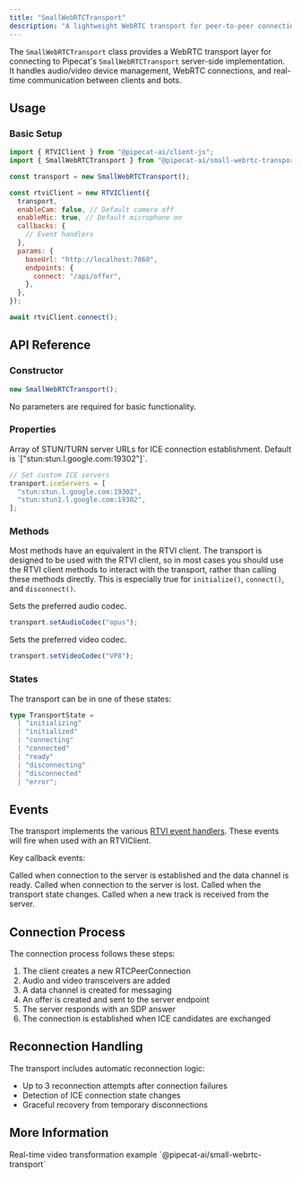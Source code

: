 ```yaml
---
title: "SmallWebRTCTransport"
description: "A lightweight WebRTC transport for peer-to-peer connections with Pipecat"
---
```


The `SmallWebRTCTransport` class provides a WebRTC transport layer for connecting to Pipecat's `SmallWebRTCTransport` server-side implementation. It handles audio/video device management, WebRTC connections, and real-time communication between clients and bots.

## Usage

### Basic Setup

```javascript
import { RTVIClient } from "@pipecat-ai/client-js";
import { SmallWebRTCTransport } from "@pipecat-ai/small-webrtc-transport";

const transport = new SmallWebRTCTransport();

const rtviClient = new RTVIClient({
  transport,
  enableCam: false, // Default camera off
  enableMic: true, // Default microphone on
  callbacks: {
    // Event handlers
  },
  params: {
    baseUrl: "http://localhost:7860",
    endpoints: {
      connect: "/api/offer",
    },
  },
});

await rtviClient.connect();
```

## API Reference

### Constructor

```typescript
new SmallWebRTCTransport();
```

No parameters are required for basic functionality.

### Properties

<ResponseField name="iceServers" type="string[]">
  Array of STUN/TURN server URLs for ICE connection establishment. Default is `["stun:stun.l.google.com:19302"]`.

```javascript
// Set custom ICE servers
transport.iceServers = [
  "stun:stun.l.google.com:19302",
  "stun:stun1.l.google.com:19302",
];
```

</ResponseField>

### Methods

Most methods have an equivalent in the RTVI client. The transport is designed to be used with the RTVI client, so in most cases you should use the RTVI client methods to interact with the transport, rather than calling these methods directly. This is especially true for `initialize()`, `connect()`, and `disconnect()`.

<ResponseField name="setAudioCodec" type="method">
  Sets the preferred audio codec.

```javascript
transport.setAudioCodec("opus");
```

</ResponseField>

<ResponseField name="setVideoCodec" type="method">
  Sets the preferred video codec.

```javascript
transport.setVideoCodec("VP8");
```

</ResponseField>

### States

The transport can be in one of these states:

```typescript
type TransportState =
  | "initializing"
  | "initialized"
  | "connecting"
  | "connected"
  | "ready"
  | "disconnecting"
  | "disconnected"
  | "error";
```

## Events

The transport implements the various [RTVI event handlers](https://docs.pipecat.ai/client/js/api-reference/callbacks). These events will fire when used with an RTVIClient.

Key callback events:

<ResponseField name="onConnected" type="callback">
  Called when connection to the server is established and the data channel is
  ready.
</ResponseField>

<ResponseField name="onDisconnected" type="callback">
  Called when connection to the server is lost.
</ResponseField>

<ResponseField name="onTransportStateChanged" type="callback">
  Called when the transport state changes.
</ResponseField>

<ResponseField name="onTrackStarted" type="callback">
  Called when a new track is received from the server.
</ResponseField>

## Connection Process

The connection process follows these steps:

1. The client creates a new RTCPeerConnection
2. Audio and video transceivers are added
3. A data channel is created for messaging
4. An offer is created and sent to the server endpoint
5. The server responds with an SDP answer
6. The connection is established when ICE candidates are exchanged

## Reconnection Handling

The transport includes automatic reconnection logic:

- Up to 3 reconnection attempts after connection failures
- Detection of ICE connection state changes
- Graceful recovery from temporary disconnections

## More Information

<CardGroup cols={2}>
  <Card
    horizontal
    title="Video Transform Demo"
    icon="video"
    href="https://github.com/pipecat-ai/pipecat/tree/main/examples/p2p-webrtc/video-transform"
  >
    Real-time video transformation example
  </Card>
  <Card
    horizontal
    title="Package"
    icon="browser"
    href="https://www.npmjs.com/package/@pipecat-ai/small-webrtc-transport"
  >
    `@pipecat-ai/small-webrtc-transport`
  </Card>
</CardGroup>
